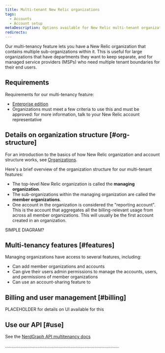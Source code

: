 ```yaml
---
title: Multi-tenant New Relic organizations
tags:
  - Accounts
  - Account setup
metaDescription: Options available for New Relic multi-tenant organizations, used by large enterprise customers and MSPs.  
redirects:
---
```


Our multi-tenancy feature lets you have a New Relic organization that contains multiple sub-organizations within it. This is useful for large organizations that have departments they want to keep separate, and for managed service providers (MSPs) who need multiple tenant boundaries for their end users. 

## Requirements 

Requirements for our multi-tenancy feature: 

* [Enterprise edition](/docs/accounts/accounts-billing/new-relic-one-pricing-billing/new-relic-one-pricing-billing/#editions)
* Organizations must meet a few criteria to use this and must be approved: for more information, talk to your New Relic account representative

## Details on organization structure [#org-structure]

For an introduction to the basics of how New Relic organization and account structure works, see [Organizations](/docs/accounts/accounts-billing/account-structure/new-relic-account-structure). 

Here's a brief overview of the organization structure for our multi-tenant features:

* The top-level New Relic organization is called the **managing organization**.
* The sub-organizations within the managing organization are called the **member organizations**.
* One account in the organization is considered the "reporting account". This is the account that aggregates all the billing-relevant usage from across all member organizations. This will usually be the first account created in an organization.  

SIMPLE DIAGRAM? 

## Multi-tenancy features [#features]

Managing organizations have access to several features, including:

* Can add member organizations and accounts
* Can give their users admin permissions to manage the accounts, users, and permissions of member organizations
* Can use an account-sharing feature to 

## Billing and user management [#billing]

PLACEHOLDER for details on UI available for this 

## Use our API [#use]

See the [NerdGraph API multitenancy docs](/docs/apis/nerdgraph/examples/multitenancy-accounts-nerdgraph) 

............................................................................................